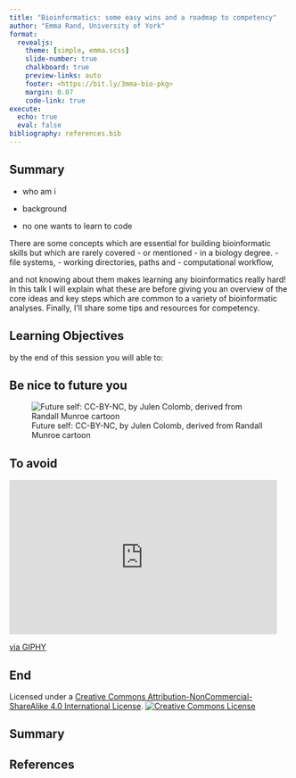```yaml
---
title: "Bioinformatics: some easy wins and a roadmap to competency"
author: "Emma Rand, University of York"
format:
  revealjs: 
    theme: [simple, emma.scss]
    slide-number: true
    chalkboard: true
    preview-links: auto
    footer: <https://bit.ly/3mma-bio-pkg>
    margin: 0.07
    code-link: true
execute:
  echo: true
  eval: false
bibliography: references.bib
---
```


## Summary

- who am i

- background

- no one wants to learn to code


There are some concepts which are essential for building bioinformatic skills but which are rarely covered - or mentioned - in a biology degree. 
-   file systems, 
-   working directories, paths and 
-   computational workflow, 

and not knowing about them makes learning any bioinformatics really hard! In this talk I will explain what these are before giving you an overview of the core ideas and key steps which are common to a variety of bioinformatic analyses. Finally, I'll share some tips and resources for competency.

## Learning Objectives {.smaller}

by the end of this session you will able to:






## Be nice to future you

![Future self: CC-BY-NC, by Julen Colomb, derived from Randall Munroe cartoon](images/future_you.png){fig-alt="Person working at a computer with an offstage person asking \"How is the analysis going?\" The person at the computer replies \"Can't understand the data...and the data collector does not answer my emails or calls\" Person offstage: \"That's terrible! So cruel! Who did collect the data? I will sack them!\" Person at the computer: \"um...I did, 3 years ago\""}

## To avoid

<iframe src="https://giphy.com/embed/M11UVCRrc0LUk" width="480" height="277" frameBorder="0" class="giphy-embed" allowFullScreen>

</iframe>

<p>

<a href="https://giphy.com/gifs/M11UVCRrc0LUk">via GIPHY</a>

</p>



## End


Licensed under a <a rel="license" href="http://creativecommons.org/licenses/by-nc-sa/4.0/">Creative Commons Attribution-NonCommercial-ShareAlike 4.0 International License</a>.
<a rel="license" href="http://creativecommons.org/licenses/by-nc-sa/4.0/">
<img alt="Creative Commons License" style="border-width:0" src="https://i.creativecommons.org/l/by-nc-sa/4.0/88x31.png" /></a><br />


## Summary {.smaller}



## References {.smaller}
